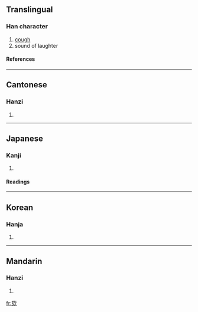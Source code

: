 ==Translingual==
===Han character===
{{Han char|rn=76|rad=欠|as=06|sn=10|four=0788<sub>2</sub>|canj=卜人弓人 (YONO)}}
# [[cough]]
# sound of laughter
====References====
{{Han ref|kx=0567.190|dkj=16061|dj=0955.370|hdz=32139.050|uh=6B2C|ud=27436|bh=D1F5|bd=53749}}

----
==Cantonese==
===Hanzi===
{{yue-hanzi|jyut=|y=kat1}}
# {{defn|Cantonese}}

----
==Japanese==
===Kanji===
{{ja-kanji|grade=|rs=欠06}}
# {{defn|Japanese}} 
====Readings====
{{ja-readings|on=[[かい]] (kai), [[き]] (ki), [[がい]] (gai)|kun=[[せき]] (seki)}}

----
==Korean==
===Hanja===
{{ko-hanja|hangeul=해|eumhun=|rv=hae|mr=hae|y=hay}}
# {{defn|Korean}}

----
==Mandarin==
===Hanzi===
{{cmn-hanzi|pin=[[kài]] (kai4)|wg=k'ai<sup>4</sup>}}
# {{defn|Mandarin}}

[[fr:欬]]